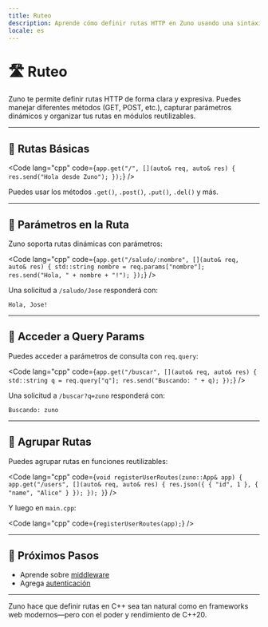 ```yaml
---
title: Ruteo
description: Aprende cómo definir rutas HTTP en Zuno usando una sintaxis clara y moderna.
locale: es
---
```


# 🛣️ Ruteo

Zuno te permite definir rutas HTTP de forma clara y expresiva. Puedes manejar diferentes métodos (GET, POST, etc.), capturar parámetros dinámicos y organizar tus rutas en módulos reutilizables.

---

## 📄 Rutas Básicas

<Code
  lang="cpp"
  code={`app.get("/", [](auto& req, auto& res) {
    res.send("Hola desde Zuno");
});`}
/>

Puedes usar los métodos `.get()`, `.post()`, `.put()`, `.del()` y más.

---

## 📌 Parámetros en la Ruta

Zuno soporta rutas dinámicas con parámetros:

<Code
  lang="cpp"
  code={`app.get("/saludo/:nombre", [](auto& req, auto& res) {
    std::string nombre = req.params["nombre"];
    res.send("Hola, " + nombre + "!");
});`}
/>

Una solicitud a `/saludo/Jose` responderá con:

```
Hola, Jose!
```

---

## 🧪 Acceder a Query Params

Puedes acceder a parámetros de consulta con `req.query`:

<Code
  lang="cpp"
  code={`app.get("/buscar", [](auto& req, auto& res) {
    std::string q = req.query["q"];
    res.send("Buscando: " + q);
});`}
/>

Una solicitud a `/buscar?q=zuno` responderá con:

```
Buscando: zuno
```

---

## 🧱 Agrupar Rutas

Puedes agrupar rutas en funciones reutilizables:

<Code
  lang="cpp"
  code={`void registerUserRoutes(zuno::App& app) {
    app.get("/users", [](auto& req, auto& res) {
        res.json({ { "id", 1 }, { "name", "Alice" } });
    });
}`}
/>

Y luego en `main.cpp`:

<Code
  lang="cpp"
  code={`registerUserRoutes(app);`}
/>

---

## 🧭 Próximos Pasos

- Aprende sobre [middleware](/es/guide/middleware)
- Agrega [autenticación](/es/examples/authenticated-endpoint)

---

Zuno hace que definir rutas en C++ sea tan natural como en frameworks web modernos—pero con el poder y rendimiento de C++20.
